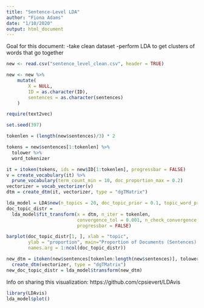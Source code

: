 ```yaml
---
title: "Sentence-Level LDA"
author: "Fiona Adams"
date: "1/10/2020"
output: html_document
---
```


Goal for this document: 
-take clean dataset
-perform LDA to get clusters of words that go together

```r
new <- read.csv("sentence_level_clean.csv", header = TRUE)

new <- new %>%
    mutate(
        X = NULL,
        ID = as.character(ID),
        sentences = as.character(sentences)
    )
```

```r
require(text2vec)

set.seed(397)

tokenlen = (length(new$sentences)/3) * 2

tokens = new$sentences[1:tokenlen] %>% 
  tolower %>%
  word_tokenizer

it = itoken(tokens, ids = new$ID[1:tokenlen], progressbar = FALSE)
v = create_vocabulary(it) %>% 
  prune_vocabulary(term_count_min = 10, doc_proportion_max = 0.2)
vectorizer = vocab_vectorizer(v)
dtm = create_dtm(it, vectorizer, type = "dgTMatrix")

lda_model = LDA$new(n_topics = 20, doc_topic_prior = 0.1, topic_word_prior = 0.01)
doc_topic_distr = 
  lda_model$fit_transform(x = dtm, n_iter = tokenlen, 
                          convergence_tol = 0.001, n_check_convergence = 25, 
                          progressbar = FALSE)
```

```r
barplot(doc_topic_distr[1, ], xlab = "topic", 
        ylab = "proportion", main="Proportion of Documents (Sentences) in each Topic", ylim = c(0, 1), 
        names.arg = 1:ncol(doc_topic_distr))
```

```r
new_dtm = itoken(new$sentences[tokenlen:length(new$sentences)], tolower, word_tokenizer, ids = new$ID[tokenlen:length(new$sentences)]) %>% 
  create_dtm(vectorizer, type = "dgTMatrix")
new_doc_topic_distr = lda_model$transform(new_dtm)
```

Info on sharing this visualization: https://github.com/cpsievert/LDAvis
```r
library(LDAvis)
lda_model$plot()
```